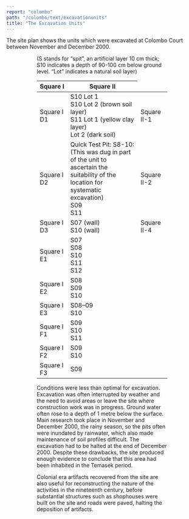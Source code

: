 ```yaml
---
report: "colombo"
path: "/colombo/text/excavationunits"
title: "The Excavation Units"
---
```



The site plan shows the units which were excavated at Colombo Court between November and December 2000.

<Figure img={"image28.png"} />
<Figure
  img={"image29.png"}
  caption="Description of the soil layers observed at the CCT site."
  credit="John Miksic"
/>

(S stands for “spit”, an artificial layer 10 cm thick; S10 indicates a depth of 90-100 cm below ground level. “Lot” indicates a natural soil layer)

<table>
  <thead>
    <tr>
      <th colspan={2}>Square I</th>
      <th>Square II</th>
    </tr>
  </thead>
  <tbody>
    <tr>
      <td>Square I D1</td>
      <td>
        S10 Lot 1<br />
        S10 Lot 2 (brown soil layer)
        <br />
        S11 Lot 1 (yellow clay layer)
        <br />
        Lot 2 (dark soil)
      </td>
      <td>Square II-1</td>
    </tr>
    <tr>
      <td>Square I D2</td>
      <td>
        Quick Test Pit: S8-10:
        <br />
        (This was dug in part of the unit to ascertain the
        <br />
        suitability of the location for systematic excavation)
        <br />
        S09
        <br />
        S11
      </td>
      <td>Square II-2</td>
    </tr>
    <tr>
      <td>Square I D3</td>
      <td>
        S07 (wall)
        <br />
        S10 (wall)
      </td>
      <td>Square II-4</td>
    </tr>
    <tr>
      <td>Square I E1</td>
      <td>
        S07
        <br />
        S08
        <br />
        S10
        <br />
        S11
        <br />
        S12
      </td>
      <td></td>
    </tr>
    <tr>
      <td>Square I E2</td>
      <td>
        S08
        <br />
        S09
        <br />
        S10
      </td>
      <td></td>
    </tr>
    <tr>
      <td>Square I E3</td>
      <td>
        S08–09
        <br />
        S10
      </td>
      <td></td>
    </tr>
    <tr>
      <td>Square I F1</td>
      <td>
        S09
        <br />
        S10
        <br />
        S11
      </td>
      <td></td>
    </tr>
    <tr>
      <td>Square I F2</td>
      <td>
        S09
        <br />
        S10
      </td>
      <td></td>
    </tr>
    <tr>
      <td>Square I F3</td>
      <td>S09</td>
      <td></td>
    </tr>
  </tbody>
</table>

Conditions were less than optimal for excavation. Excavation was often interrupted by weather and the need to avoid areas or leave the site where construction work was in progress. Ground water often rose to a depth of 1 metre below the surface. Main research took place in November and December 2000, the rainy season, so the pits often were inundated by rainwater, which also made maintenance of soil profiles difficult. The excavation had to be halted at the end of December 2000. Despite these drawbacks, the site produced enough evidence to conclude that this area had been inhabited in the Temasek period.

Colonial era artifacts recovered from the site are also useful for reconstructing the nature of the activities in the nineteenth century, before substantial structures such as shophouses were built on the site and roads were paved, halting the deposition of artifacts.
